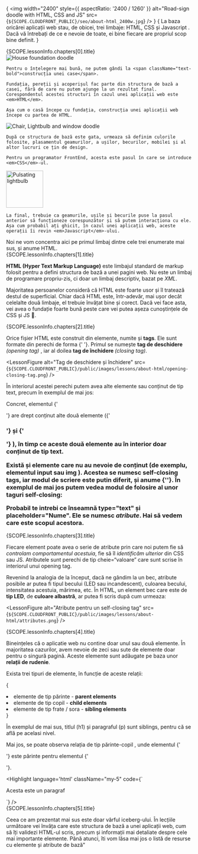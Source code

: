 {<LessonCover>
  <img
    width="2400"
    style={{ aspectRatio: '2400 / 1260' }}
    alt="Road-sign doodle with HTML, CSS and JS"
    src={`${SCOPE.CLOUDFRONT_PUBLIC}/seo/about-html_2400w.jpg`}
  />
</LessonCover>}
{<LessonFirstSentence>
  La baza oricărei aplicații web stau, de obicei, trei limbaje: <span className="border-bottom-1px">HTML</span>, <span className="border-bottom-1px">CSS</span> și <span className="border-bottom-1px">Javascript</span> . Dacă vă întrebați de ce e nevoie de toate, ei bine fiecare are propriul scop bine definit.
</LessonFirstSentence>}
<section>
  <LessonHeading as="h2" id={SCOPE.lessonInfo.chapters[0].id}>
    {SCOPE.lessonInfo.chapters[0].title}
  </LessonHeading>
  <div className="my-16">
    <LessonFloatContent position="right">
      <img
        loading="lazy"
        className="w-100"
        alt="House foundation doodle"
        src={`${SCOPE.CLOUDFRONT_PUBLIC}/public/images/lessons/about-html/house-foundation.png`}
      />
    </LessonFloatContent>

    Pentru o înțelegere mai bună, ne putem gândi la <span className="text-bold">construcția unei case</span>.

    Fundația, pereții și acoperișul fac parte din structura de bază a casei, fără de care nu putem ajunge la un rezultat final. Corespondentul acestei structuri în cazul unei aplicații web este <em>HTML</em>.

    Așa cum o casă începe cu fundația, construcția unei aplicații web începe cu partea de HTML.
  </div>
  <div className="my-16">
    <LessonFloatContent position='left'>
      <img
        loading="lazy"
        className="w-100"
        alt="Chair, Lightbulb and window doodle"
        src={`${SCOPE.CLOUDFRONT_PUBLIC}/public/images/lessons/about-html/chair-lightbulb-window.png`}
      />
    </LessonFloatContent>

    După ce structura de bază este gata, urmeaza să definim culorile folosite, plasamentul geamurilor, a ușilor, becurilor, mobilei și al altor lucruri ce țin de design.
    
    Pentru un programator FrontEnd, acesta este pasul în care se introduce <em>CSS</em>-ul.
  </div>
  <div className="clear-both">
    <img
      width="100"
      loading="lazy"
      className="float-right ml-16"
      alt="Pulsating lightbulb"
      style={{ position: 'relative', bottom: '1em' }}
      src={`${SCOPE.CLOUDFRONT_PUBLIC}/public/images/lessons/about-html/pulsating-lightbulb.gif`}
    />
    
    La final, trebuie ca geamurile, ușile și becurile puse la pasul anterior să funcționeze corespunzător și să putem interacționa cu ele. Așa cum probabil ați ghicit, în cazul unei aplicații web, aceste operații îi revin <em>Javascript</em>-ului.
  </div>
  Noi ne vom concentra aici pe primul limbaj dintre cele trei enumerate mai sus, și anume HTML.
</section>
<section>
  <LessonHeading as="h2" id={SCOPE.lessonInfo.chapters[1].id}>
    {SCOPE.lessonInfo.chapters[1].title}
  </LessonHeading>

  <strong>HTML (Hyper Text Markup Language)</strong> este limbajul standard de markup folosit pentru a defini structura de bază a unei pagini web. Nu este un limbaj de programare propriu-zis, ci doar un limbaj descriptiv, bazat pe <em>XML</em>.

  Majoritatea persoanelor consideră că HTML este foarte usor și îl tratează destul de superficial. Chiar dacă HTML este, într-adevăr, mai ușor decât celelalte două limbaje, el trebuie învățat bine și corect. Dacă vei face asta, vei avea o fundație foarte bună peste care vei putea așeza cunoștințele de CSS și JS 💪.
</section>
<section>
  <LessonHeading as="h2" id={SCOPE.lessonInfo.chapters[2].id}>
    {SCOPE.lessonInfo.chapters[2].title}
  </LessonHeading>

  Orice fișier HTML este construit din elemente, numite și <strong>tags</strong>. Ele sunt formate din perechi de forma <FormattedText as="strong">{'<element> </element>'}</FormattedText>. Primul se numește <strong>tag de deschidere </strong> <em>(opening tag)</em> , iar al doilea <strong>tag de închidere </strong> <em>(closing tag)</em>.

  <LessonFigure
    alt="Tag de deschidere și închidere"
    src={`${SCOPE.CLOUDFRONT_PUBLIC}/public/images/lessons/about-html/opening-closing-tag.png`}
  />

  În interiorul acestei perechi putem avea alte elemente sau conținut de tip text, precum în exemplul de mai jos:

  <CodePenEmbed
    user="iampava"
    slug="GRmxmMj"
    theme="dark"
    defaultTab="html"
    className="my-5"
  />

  Concret, elementul <FormattedText as="strong">{'<section>'}</FormattedText> are drept conținut alte două elemente (<FormattedText as="strong">{'<h1>'}</FormattedText> și <FormattedText as="strong"> {'<p>'} </FormattedText>), în timp ce aceste două elemente au în interior doar conținut de tip text.

  Există și elemente care nu au nevoie de conținut (de exemplu, elementul <FormattedText as="strong">input</FormattedText> sau <FormattedText as="strong"> img </FormattedText>). Acestea se numesc <strong>self-closing tags</strong>, iar modul de scriere este putin diferit, și anume <FormattedText as="strong">{'<element />'}</FormattedText>. În exemplul de mai jos putem vedea modul de folosire al unor taguri self-closing:

  <CodePenEmbed
    user="iampava"
    slug="jOmzmYZ"
    theme="dark"
    defaultTab="html"
    className="my-5"
  />

  Probabil te intrebi ce înseamnă <strong>type="text"</strong> și <strong>placeholder="Nume"</strong>. Ele se numesc <em className="text-bold">atribute</em>. Hai să vedem care este scopul acestora.
</section>
<section>
  <LessonHeading as="h2" id={SCOPE.lessonInfo.chapters[3].id}>
    {SCOPE.lessonInfo.chapters[3].title}
  </LessonHeading>

  Fiecare element poate avea o serie de atribute prin care noi putem fie să <em className="text-bold">controlam comportamentul acestuia</em>, fie să îl <em className="text-bold"> identificăm ulterior </em> din CSS sau JS. Atributele sunt perechi de tip <FormattedText as="strong"> cheie=“valoare” </FormattedText> care sunt scrise în interiorul unui opening tag.

  Revenind la analogia de la început, dacă ne gândim la un bec, atribute posibile ar putea fi tipul becului (LED sau incandescent), culoarea becului, intensitatea acestuia, mărimea, etc. În HTML, un element bec care este de <strong>tip LED</strong>, de <strong>culoare albastră</strong>, ar putea fi scris după cum urmeaza:

  <LessonFigure
    alt="Atribute pentru un self-closing tag"
    src={`${SCOPE.CLOUDFRONT_PUBLIC}/public/images/lessons/about-html/attributes.png`}
  />
</section>
<section>
  <LessonHeading as="h2" id={SCOPE.lessonInfo.chapters[4].id}>
    {SCOPE.lessonInfo.chapters[4].title}
  </LessonHeading>

  Bineințeles că o aplicatie web nu contine doar unul sau două elemente. În majoritatea cazurilor, avem nevoie de zeci sau sute de elemente doar pentru o singură pagină. Aceste elemente sunt adăugate pe baza unor <strong>relații de rudenie</strong>.

  Exista trei tipuri de elemente, în funcție de aceste relații:

  {<List variant="bullets">
    <li>
      elemente de tip părinte - <strong>parent elements</strong>
    </li>
    <li>
      elemente de tip copil - <strong>child elements</strong>
    </li>
    <li>
      elemente de tip frate / sora - <strong>sibling elements</strong>
    </li>
  </List>}

  În exemplul de mai sus, titlul (<FormattedText as="strong">h1</FormattedText>) și paragraful (<FormattedText as="strong">p</FormattedText>) sunt siblings, pentru că se află pe acelasi nivel.

  Mai jos, se poate observa relația de tip <FormattedText as="strong"> părinte-copil </FormattedText>, unde elementul <FormattedText as="strong">{'<div>'}</FormattedText> este părinte pentru elementul <FormattedText as="strong">{'<p>'}</FormattedText>.

  <Highlight language='html' className="my-5" code={`<div>
  <p>Acesta este un paragraf</p>
</div>`} />
  
</section>
<div className="dots" />
<section>
  <LessonHeading as="h2" id={SCOPE.lessonInfo.chapters[5].id}>
    {SCOPE.lessonInfo.chapters[5].title}
  </LessonHeading>
  
  Ceea ce am prezentat mai sus este doar vârful iceberg-ului. În lecțiile următoare vei învăța care este structura de bază a unei aplicații web, cum să îți validezi HTML-ul scris, precum și informații mai detaliate despre cele mai importante elemente. Până atunci, îti vom lăsa mai jos o listă de resurse cu elemente și atribute de bază"
</section>

